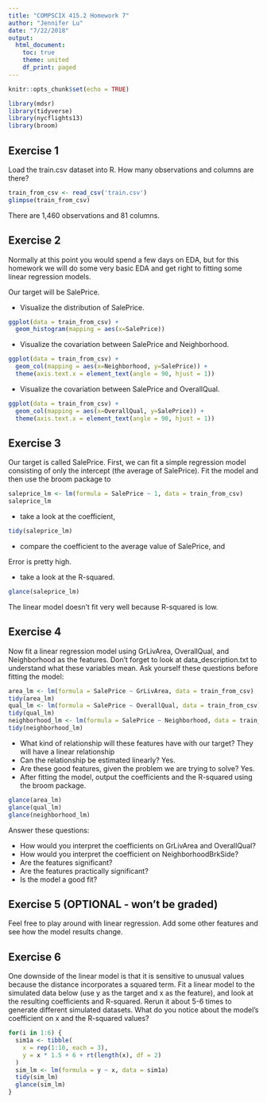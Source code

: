 ```yaml
---
title: "COMPSCIX 415.2 Homework 7"
author: "Jennifer Lu"
date: "7/22/2018"
output:
  html_document:
    toc: true
    theme: united
    df_print: paged
---
```


```r
knitr::opts_chunk$set(echo = TRUE)
```

```r
library(mdsr)
library(tidyverse)
library(nycflights13)
library(broom)
```

## Exercise 1
Load the train.csv dataset into R. How many observations and columns are there?
```r
train_from_csv <- read_csv('train.csv')
glimpse(train_from_csv)
```

There are 1,460 observations and 81 columns.

## Exercise 2
Normally at this point you would spend a few days on EDA, but for this homework we will do some very basic EDA and get right to fitting some linear regression models.

Our target will be SalePrice.

- Visualize the distribution of SalePrice.
```r
ggplot(data = train_from_csv) +
  geom_histogram(mapping = aes(x=SalePrice))
```

- Visualize the covariation between SalePrice and Neighborhood.
```r
ggplot(data = train_from_csv) +
  geom_col(mapping = aes(x=Neighborhood, y=SalePrice)) +
  theme(axis.text.x = element_text(angle = 90, hjust = 1))
```

- Visualize the covariation between SalePrice and OverallQual.
```r
ggplot(data = train_from_csv) +
  geom_col(mapping = aes(x=OverallQual, y=SalePrice)) +
  theme(axis.text.x = element_text(angle = 90, hjust = 1))
```
## Exercise 3
Our target is called SalePrice. First, we can fit a simple regression model consisting of only the intercept (the average of SalePrice). Fit the model and then use the broom package to
```r
saleprice_lm <- lm(formula = SalePrice ~ 1, data = train_from_csv)
saleprice_lm
```

- take a look at the coefficient,
```r
tidy(saleprice_lm)
```
- compare the coefficient to the average value of SalePrice, and

Error is pretty high.

- take a look at the R-squared.

```r
glance(saleprice_lm)
```

The linear model doesn't fit very well because R-squared is low.

## Exercise 4
Now fit a linear regression model using GrLivArea, OverallQual, and Neighborhood as the features. Don’t forget to look at  data_description.txt to understand what these variables mean. Ask yourself these questions before fitting the model:
```r
area_lm <- lm(formula = SalePrice ~ GrLivArea, data = train_from_csv)
tidy(area_lm)
qual_lm <- lm(formula = SalePrice ~ OverallQual, data = train_from_csv)
tidy(qual_lm)
neighborhood_lm <- lm(formula = SalePrice ~ Neighborhood, data = train_from_csv)
tidy(neighborhood_lm)
```
- What kind of relationship will these features have with our target?
They will have a linear relationship
- Can the relationship be estimated linearly?
Yes.
- Are these good features, given the problem we are trying to solve?
Yes.
- After fitting the model, output the coefficients and the R-squared using the broom package.
```r
glance(area_lm)
glance(qual_lm)
glance(neighborhood_lm)
```

Answer these questions:

- How would you interpret the coefficients on GrLivArea and OverallQual?
- How would you interpret the coefficient on NeighborhoodBrkSide?
- Are the features significant?
- Are the features practically significant?
- Is the model a good fit?

## Exercise 5 (OPTIONAL - won’t be graded)
Feel free to play around with linear regression. Add some other features and see how the model results change.

## Exercise 6
One downside of the linear model is that it is sensitive to unusual values because the distance incorporates a squared term. Fit a linear model to the simulated data below (use y as the target and x as the feature), and look at the resulting coefficients and R-squared. Rerun it about 5-6 times to generate different simulated datasets. What do you notice about the model’s coefficient on x and the R-squared values?

```r
for(i in 1:6) {
  sim1a <- tibble(
    x = rep(1:10, each = 3),
    y = x * 1.5 + 6 + rt(length(x), df = 2)
  )
  sim_lm <- lm(formula = y ~ x, data = sim1a)
  tidy(sim_lm)
  glance(sim_lm)
}
```
